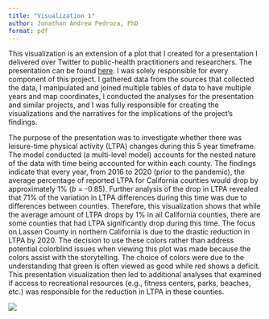 ```yaml
---
title: "Visualization 1"
author: Jonathan Andrew Pedroza, PhD
format: pdf
---
```


This visualization is an extension of a plot that I created for a presentation I delivered over Twitter to public-health practitioners and researchers. The presentation can be found [here](https://x.com/PaSectionAPHA/status/1309192269447143425). I was solely responsible for every component of this project. I gathered data from the sources that collected the data, I manipulated and joined multiple tables of data to have multiple years and map coordinates, I conducted the analyses for the presentation and similar projects, and I was fully responsible for creating the visualizations and the narratives for the implications of the project's findings. 

The purpose of the presentation was to investigate whether there was leisure-time physical activity (LTPA) changes during this 5 year timeframe. The model conducted (a multi-level model) accounts for the nested nature of the data with time being accounted for within each county. The findings indicate that every year, from 2016 to 2020 (prior to the pandemic), the average percentage of reported LTPA for California counties would drop by approximately 1% (*b* = -0.85). Further analysis of the drop in LTPA revealed that 71% of the variation in LTPA differences during this time was due to differences between counties. Therefore, this visualization shows that while the average amount of LTPA drops by 1% in all California counties, there are some counties that had LTPA significantly drop during this time. The focus on Lassen County in northern California is due to the drastic reduction in LTPA by 2020. The decision to use these colors rather than address potential colorblind issues when viewing this plot was made because the colors assist with the storytelling. The choice of colors were due to the understanding that green is often viewed as good while red shows a deficit. This presentation visualization then led to additional analyses that examined if access to recreational resources (e.g., fitness centers, parks, beaches, etc.) was responsible for the reduction in LTPA in these counties.

![](C:/Users/Jonathan/Documents/github_projects/projects_portfolio_and_practice/projects/visualization_portfolio/California County LTPA map.png)